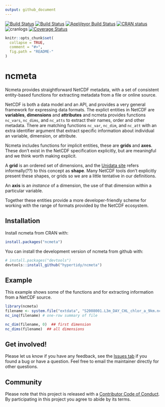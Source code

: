 ```yaml
---
output: github_document
---
```


[![Build Status](http://badges.herokuapp.com/travis/hypertidy/ncmeta?branch=master&env=BUILD_NAME=trusty_release&label=ubuntu)](https://travis-ci.org/hypertidy/ncmeta)
[![Build Status](http://badges.herokuapp.com/travis/hypertidy/ncmeta?branch=master&env=BUILD_NAME=osx_release&label=osx)](https://travis-ci.org/hypertidy/ncmeta) 
[![AppVeyor Build Status](https://ci.appveyor.com/api/projects/status/github/hypertidy/ncmeta?branch=master&svg=true)](https://ci.appveyor.com/project/mdsumner/ncmeta) 
 [![CRAN status](http://www.r-pkg.org/badges/version/ncmeta)](https://cran.r-project.org/package=ncmeta)
 ![cranlogs](http://cranlogs.r-pkg.org./badges/ncmeta)
[![Coverage Status](https://img.shields.io/codecov/c/github/hypertidy/ncmeta/master.svg)](https://codecov.io/github/hypertidy/ncmeta?branch=master)

<!-- README.md is generated from README.Rmd. Please edit that file -->

```r
knitr::opts_chunk$set(
  collapse = TRUE,
  comment = "#>",
  fig.path = "README-"
)
```

# ncmeta

Ncmeta provides straightforward NetCDF metadata, with a set of consistent entity-based functions for extracting metadata from a file or online source.

NetCDF is both a data model and an API, and provides a very general 
framework for expressing data formats. The explict entities in NetCDF are 
**variables**, **dimensions** and **attributes** and ncmeta provides functions `nc_vars`, `nc_dims`, and `nc_atts` to extract their names, order and other metadata. There are matching functions `nc_var`, `nc_dim`, and `nc_att` with an extra identifier argument that  extract specific information about individual an variable, dimension, or attribute. 

Ncmeta includes functions for implicit entities, these are **grids** and **axes**. These don't exist in the NetCDF specification explicitly, but are meaningful and we think worth making explicit. 

A **grid** is an ordered set of dimensions, and the [Unidata site](https://www.unidata.ucar.edu/software/netcdf/netcdf/The-NetCDF-Data-Model.html#The-NetCDF-Data-Model) refers informally(??) to this concept as **shape**. Many NetCDF tools don't explicitly present these shapes, or grids so we are a little tentative in our definitions. 

An **axis** is an *instance* of a dimension, the use of that dimension within a particular variable. 

Together these entities provide a more developer-friendly scheme for working with the range of formats provided by the NetCDF ecosystem. 

## Installation

Install ncmeta from CRAN with: 

```R
install.packages("ncmeta")
```

You can install the development version of ncmeta from github with:

```r
# install.packages("devtools")
devtools::install_github("hypertidy/ncmeta")
```

## Example

This example shows some of the functions and for extracting information from a NetCDF source. 

```r
library(ncmeta)
filename <- system.file("extdata", "S2008001.L3m_DAY_CHL_chlor_a_9km.nc", package = "ncmeta")
nc_inq(filename) # one-row summary of file

nc_dim(filename, 0)  ## first dimension
nc_dims(filename)  ## all dimensions
```


## Get involved!

Please let us know if you have any feedback, see the [Issues tab](https://github.com/hypertidy/ncmeta) if you found a bug or have a question. Feel free to email the maintainer directly for other questions. 


## Community


Please note that this project is released with a [Contributor Code of Conduct](CODE_OF_CONDUCT.md).
  By participating in this project you agree to abide by its terms.
